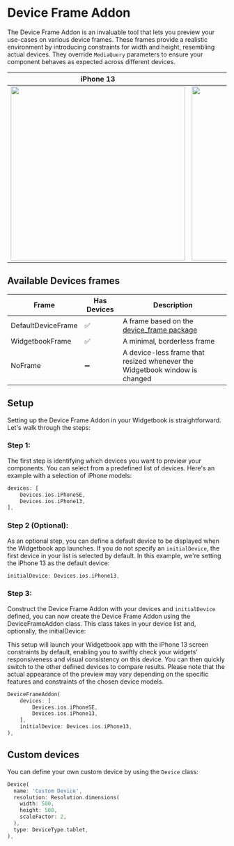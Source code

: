 # Device Frame Addon

The Device Frame Addon is an invaluable tool that lets you preview your use-cases on
various device frames. These frames provide a realistic environment by introducing
constraints for width and height, resembling actual devices. They override `MediaQuery`
parameters to ensure your component behaves as expected across different devices.

|                                   iPhone 13                                   |                                   iPad Mini                                   |
| :---------------------------------------------------------------------------: | :---------------------------------------------------------------------------: |
| <Image zoom src="/assets/addons/frames/devices/iPhone-13.png" height="400" /> | <Image zoom src="/assets/addons/frames/devices/iPad-mini.png" height="400" /> |

## Available Devices frames

| Frame              | Has Devices | Description                                                                        |
| ------------------ | ----------- | ---------------------------------------------------------------------------------- |
| DefaultDeviceFrame | ✅          | A frame based on the [device_frame package](https://pub.dev/packages/device_frame) |
| WidgetbookFrame    | ✅          | A minimal, borderless frame                                                        |
| NoFrame            | ➖          | A device-less frame that resized whenever the Widgetbook window is changed         |

## Setup

Setting up the Device Frame Addon in your Widgetbook is straightforward. Let's walk
through the steps:

### Step 1:

The first step is identifying which devices you want to preview your components. You can
select from a predefined list of devices. Here's an example with a selection of iPhone
models:

```dart
devices: [
    Devices.ios.iPhoneSE,
    Devices.ios.iPhone13,
],
```

### Step 2 (Optional):

As an optional step, you can define a default device to be displayed when the Widgetbook
app launches. If you do not specify an `initialDevice`, the first device in your list is
selected by default. In this example, we're setting the iPhone 13 as the default device:

```dart
initialDevice: Devices.ios.iPhone13,
```

### Step 3:

Construct the Device Frame Addon with your devices and `initialDevice` defined, you can
now create the Device Frame Addon using the DeviceFrameAddon class. This class takes in
your device list and, optionally, the initialDevice:

This setup will launch your Widgetbook app with the iPhone 13 screen constraints by
default, enabling you to swiftly check your widgets' responsiveness and visual consistency
on this device. You can then quickly switch to the other defined devices to compare
results. Please note that the actual appearance of the preview may vary depending on the
specific features and constraints of the chosen device models.

```dart
DeviceFrameAddon(
    devices: [
        Devices.ios.iPhoneSE,
        Devices.ios.iPhone13,
    ],
    initialDevice: Devices.ios.iPhone13,
),
```

## Custom devices

You can define your own custom device by using the `Device` class:

```dart
Device(
  name: 'Custom Device',
  resolution: Resolution.dimensions(
    width: 500,
    height: 500,
    scaleFactor: 2,
  ),
  type: DeviceType.tablet,
),
```
